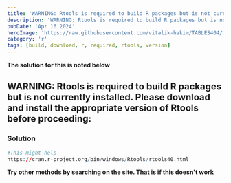```yaml
---
title: 'WARNING: Rtools is required to build R packages but is not currently installed. Please download and install the appropriate version of Rtools before proceeding:'
description: 'WARNING: Rtools is required to build R packages but is not currently installed. Please download and install the appropriate version of Rtools before proceeding:'
pubDate: 'Apr 16 2024'
heroImage: 'https://raw.githubusercontent.com/vitalik-hakim/TABLES404/main/error_b/R.png'
category: 'r'
tags: [build, download, r, required, rtools, version]
---
```


**The solution for this is noted below**

## WARNING: Rtools is required to build R packages but is not currently installed. Please download and install the appropriate version of Rtools before proceeding:

### Solution

```r
#This might help
https://cran.r-project.org/bin/windows/Rtools/rtools40.html
```

**Try other methods by searching on the site. That is if this doesn't work**
